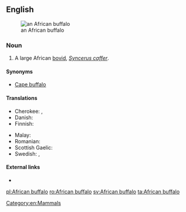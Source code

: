 ==English==
[[Image:African Buffalo.JPG|thumb|right|an African buffalo]]

===Noun===
{{en-noun|sg=[[African]] [[buffalo]]}}

# A large African [[bovid]], ''[[Syncerus caffer]]''.

====Synonyms====
* [[Cape buffalo]]

====Translations====
{{trans-top|large bovid}}
* Cherokee: {{t-|chr|ᎠᎱᎵᎧ ᏯᎾᏌ|tr=Ahulika yanasa|sc=Cher}}, {{t-|chr|ᎬᎿᎨ ᏯᎾᏌ|tr=gvhnage yanasa|sc=Cher}}
* Danish: {{t-|da|afrikansk bøffel}}
* Finnish: {{t-|fi|kafferipuhveli}}
{{trans-mid}}
* Malay: {{t-|ms|kerbau Afrika}}
* Romanian: {{t+|ro|bivol african|m}}
* Scottish Gaelic: {{t-|gd|buabhall Afragach|m}}
* Swedish: {{t-|sv|afrikansk buffel|c}}, {{t+|sv|kafferbuffel|c}}
{{trans-bottom}}

====External links====
* {{pedia}}

[[Category:en:Mammals]]

[[pl:African buffalo]]
[[ro:African buffalo]]
[[sv:African buffalo]]
[[ta:African buffalo]]